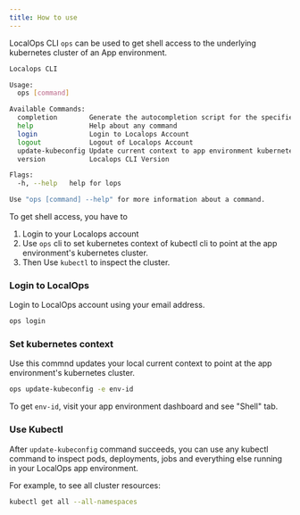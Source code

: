 ```yaml
---
title: How to use
---
```


LocalOps CLI `ops` can be used to get shell access to the underlying kubernetes cluster of an App environment.

```sh
Localops CLI

Usage:
  ops [command]

Available Commands:
  completion        Generate the autocompletion script for the specified shell
  help              Help about any command
  login             Login to Localops Account
  logout            Logout of Localops Account
  update-kubeconfig Update current context to app environment kubernetes cluster
  version           Localops CLI Version

Flags:
  -h, --help   help for lops

Use "ops [command] --help" for more information about a command.
```

To get shell access, you have to

1. Login to your Localops account
2. Use `ops` cli to set kubernetes context of kubectl cli to point at the app environment's kubernetes cluster.
3. Then Use `kubectl` to inspect the cluster.

### Login to LocalOps

Login to LocalOps account using your email address.

```sh
ops login
```

### Set kubernetes context

Use this commnd updates your local current context to point at the app environment's kubernetes cluster.

```sh
ops update-kubeconfig -e env-id
```

To get `env-id`, visit your app environment dashboard and see "Shell" tab.

### Use Kubectl

After `update-kubeconfig` command succeeds, you can use any kubectl command to inspect pods, deployments, jobs and
everything else running in your LocalOps app environment.

For example, to see all cluster resources:

```sh
kubectl get all --all-namespaces
```
